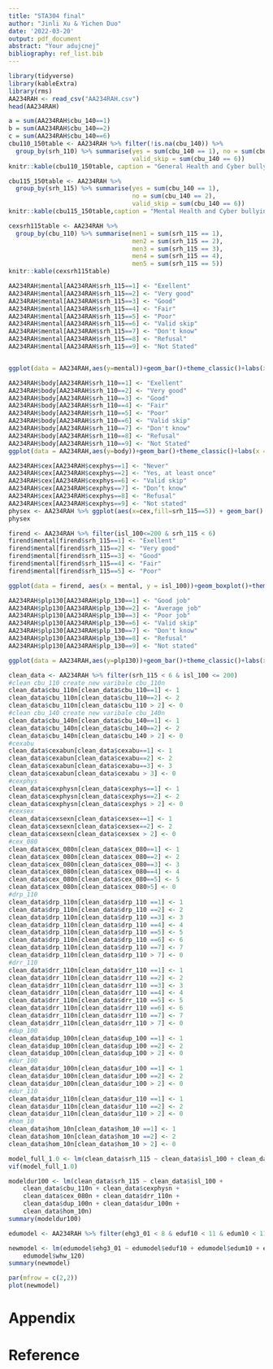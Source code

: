 ```yaml
---
title: "STA304 final"
author: "Jinli Xu & Yichen Duo"
date: '2022-03-20'
output: pdf_document
abstract: "Your adujcnej"
bibliography: ref_list.bib
---
```

```r
library(tidyverse)
library(kableExtra)
library(rms)
AA234RAH <- read_csv("AA234RAH.csv")
head(AA234RAH)
```

```r
a = sum(AA234RAH$cbu_140==1)
b = sum(AA234RAH$cbu_140==2)
c = sum(AA234RAH$cbu_140==6)
cbu110_150table <- AA234RAH %>% filter(!is.na(cbu_140)) %>% 
  group_by(srh_110) %>% summarise(yes = sum(cbu_140 == 1), no = sum(cbu_140 == 2),
                                  valid_skip = sum(cbu_140 == 6))
knitr::kable(cbu110_150table, caption = "General Health and Cyber bullying")
```

```r
cbu115_150table <- AA234RAH %>% 
  group_by(srh_115) %>% summarise(yes = sum(cbu_140 == 1), 
                                  no = sum(cbu_140 == 2),
                                  valid_skip = sum(cbu_140 == 6))
knitr::kable(cbu115_150table,caption = "Mental Health and Cyber bullying")
```

```r
cexsrh115table <- AA234RAH %>% 
  group_by(cbu_110) %>% summarise(men1 = sum(srh_115 == 1), 
                                  men2 = sum(srh_115 == 2),
                                  men3 = sum(srh_115 == 3),
                                  men4 = sum(srh_115 == 4),
                                  men5 = sum(srh_115 == 5))
knitr::kable(cexsrh115table)
```

```r
AA234RAH$mental[AA234RAH$srh_115==1] <- "Exellent"
AA234RAH$mental[AA234RAH$srh_115==2] <- "Very good"
AA234RAH$mental[AA234RAH$srh_115==3] <- "Good"
AA234RAH$mental[AA234RAH$srh_115==4] <- "Fair"
AA234RAH$mental[AA234RAH$srh_115==5] <- "Poor"
AA234RAH$mental[AA234RAH$srh_115==6] <- "Valid skip"
AA234RAH$mental[AA234RAH$srh_115==7] <- "Don't know"
AA234RAH$mental[AA234RAH$srh_115==8] <- "Refusal"
AA234RAH$mental[AA234RAH$srh_115==9] <- "Not Stated"


ggplot(data = AA234RAH,aes(y=mental))+geom_bar()+theme_classic()+labs(x = "Number of people", y = "Situation of mental health", title = "Survey Mental health level")
```


```r
AA234RAH$body[AA234RAH$srh_110==1] <- "Exellent"
AA234RAH$body[AA234RAH$srh_110==2] <- "Very good"
AA234RAH$body[AA234RAH$srh_110==3] <- "Good"
AA234RAH$body[AA234RAH$srh_110==4] <- "Fair"
AA234RAH$body[AA234RAH$srh_110==5] <- "Poor"
AA234RAH$body[AA234RAH$srh_110==6] <- "Valid skip"
AA234RAH$body[AA234RAH$srh_110==7] <- "Don't know"
AA234RAH$body[AA234RAH$srh_110==8] <- "Refusal"
AA234RAH$body[AA234RAH$srh_110==9] <- "Not Stated"
ggplot(data = AA234RAH,aes(y=body))+geom_bar()+theme_classic()+labs(x = "Number of people", y = "Situation of general health", title = "Survey people's general health level")
```



```r

AA234RAH$cex[AA234RAH$cexphys==1] <- "Never"
AA234RAH$cex[AA234RAH$cexphys==2] <- "Yes, at least once"
AA234RAH$cex[AA234RAH$cexphys==6] <- "Valid skip"
AA234RAH$cex[AA234RAH$cexphys==7] <- "Don’t know"
AA234RAH$cex[AA234RAH$cexphys==8] <- "Refusal"
AA234RAH$cex[AA234RAH$cexphys==9] <- "Not stated"
physex <- AA234RAH %>% ggplot(aes(x=cex,fill=srh_115==5)) + geom_bar() + theme_classic()+labs(x = "ever physically assaulted by an adult" , y = "count",title = " physically assaulted & mental condition")
physex
```



```r
firend <- AA234RAH %>% filter(isl_100<=200 & srh_115 < 6) 
firend$mental[firend$srh_115==1] <- "Exellent"
firend$mental[firend$srh_115==2] <- "Very good"
firend$mental[firend$srh_115==3] <- "Good"
firend$mental[firend$srh_115==4] <- "Fair"
firend$mental[firend$srh_115==5] <- "Poor"

ggplot(data = firend, aes(x = mental, y = isl_100))+geom_boxplot()+theme_classic()+labs(x = "statement of mental level", y = "Number of close firends", title = " Mental health level and the number of firends")
```

```r
AA234RAH$plp130[AA234RAH$plp_130==1] <- "Good job"
AA234RAH$plp130[AA234RAH$plp_130==2] <- "Average job"
AA234RAH$plp130[AA234RAH$plp_130==3] <- "Poor job"
AA234RAH$plp130[AA234RAH$plp_130==6] <- "Valid skip"
AA234RAH$plp130[AA234RAH$plp_130==7] <- "Don't know"
AA234RAH$plp130[AA234RAH$plp_130==8] <- "Refusal"
AA234RAH$plp130[AA234RAH$plp_130==9] <- "Not stated"

ggplot(data = AA234RAH,aes(y=plp130))+geom_bar()+theme_classic()+labs(x = "Number of people", y = "Work done by Local Police", title = "Survey local police being approachable and easy to talk to")

```

```r
clean_data <- AA234RAH %>% filter(srh_115 < 6 & isl_100 <= 200)
#clean cbu_110 create new varibale cbu_110n
clean_data$cbu_110n[clean_data$cbu_110==1] <- 1
clean_data$cbu_110n[clean_data$cbu_110==2] <- 2
clean_data$cbu_110n[clean_data$cbu_110 > 2] <- 0
#clean cbu_140 create new varibale cbu_140n
clean_data$cbu_140n[clean_data$cbu_140==1] <- 1
clean_data$cbu_140n[clean_data$cbu_140==2] <- 2
clean_data$cbu_140n[clean_data$cbu_140 > 2] <- 0
#cexabu
clean_data$cexabun[clean_data$cexabu==1] <- 1
clean_data$cexabun[clean_data$cexabu==2] <- 2
clean_data$cexabun[clean_data$cexabu==3] <- 3
clean_data$cexabun[clean_data$cexabu > 3] <- 0
#cexphys
clean_data$cexphysn[clean_data$cexphys==1] <- 1
clean_data$cexphysn[clean_data$cexphys==2] <- 2
clean_data$cexphysn[clean_data$cexphys > 2] <- 0
#cexsex
clean_data$cexsexn[clean_data$cexsex==1] <- 1
clean_data$cexsexn[clean_data$cexsex==2] <- 2
clean_data$cexsexn[clean_data$cexsex > 2] <- 0
#cex_080
clean_data$cex_080n[clean_data$cex_080==1] <- 1
clean_data$cex_080n[clean_data$cex_080==2] <- 2
clean_data$cex_080n[clean_data$cex_080==3] <- 3
clean_data$cex_080n[clean_data$cex_080==4] <- 4
clean_data$cex_080n[clean_data$cex_080==5] <- 5
clean_data$cex_080n[clean_data$cex_080>5] <- 0
#drp_110
clean_data$drp_110n[clean_data$drp_110 ==1] <- 1
clean_data$drp_110n[clean_data$drp_110 ==2] <- 2
clean_data$drp_110n[clean_data$drp_110 ==3] <- 3
clean_data$drp_110n[clean_data$drp_110 ==4] <- 4
clean_data$drp_110n[clean_data$drp_110 ==5] <- 5
clean_data$drp_110n[clean_data$drp_110 ==6] <- 6
clean_data$drp_110n[clean_data$drp_110 ==7] <- 7
clean_data$drp_110n[clean_data$drp_110 > 7] <- 0
#drr_110
clean_data$drr_110n[clean_data$drr_110 ==1] <- 1
clean_data$drr_110n[clean_data$drr_110 ==2] <- 2
clean_data$drr_110n[clean_data$drr_110 ==3] <- 3
clean_data$drr_110n[clean_data$drr_110 ==4] <- 4
clean_data$drr_110n[clean_data$drr_110 ==5] <- 5
clean_data$drr_110n[clean_data$drr_110 ==6] <- 6
clean_data$drr_110n[clean_data$drr_110 ==7] <- 7
clean_data$drr_110n[clean_data$drr_110 > 7] <- 0
#dup_100
clean_data$dup_100n[clean_data$dup_100 ==1] <- 1
clean_data$dup_100n[clean_data$dup_100 ==2] <- 2
clean_data$dup_100n[clean_data$dup_100 > 2] <- 0
#dur_100
clean_data$dur_100n[clean_data$dur_100 ==1] <- 1
clean_data$dur_100n[clean_data$dur_100 ==2] <- 2
clean_data$dur_100n[clean_data$dur_100 > 2] <- 0
#dur_110
clean_data$dur_110n[clean_data$dur_110 ==1] <- 1
clean_data$dur_110n[clean_data$dur_110 ==2] <- 2
clean_data$dur_110n[clean_data$dur_110 > 2] <- 0
#hom_10
clean_data$hom_10n[clean_data$hom_10 ==1] <- 1
clean_data$hom_10n[clean_data$hom_10 ==2] <- 2
clean_data$hom_10n[clean_data$hom_10 > 2] <- 0

model_full_1.0 <- lm(clean_data$srh_115 ~ clean_data$isl_100 + clean_data$cbu_110n + clean_data$cbu_140n + clean_data$cexabun + clean_data$cexphysn + clean_data$cexsexn + clean_data$cex_080n + clean_data$drp_110n + clean_data$drr_110n + clean_data$dup_100n + clean_data$dur_100n + clean_data$dur_110n + clean_data$hom_10n)
vif(model_full_1.0)

```


```r
modeldur100 <- lm(clean_data$srh_115 ~ clean_data$isl_100 + 
    clean_data$cbu_110n + clean_data$cexphysn + 
    clean_data$cex_080n + clean_data$drr_110n + 
    clean_data$dup_100n + clean_data$dur_100n + 
    clean_data$hom_10n)
summary(modeldur100)
```



```r

edumodel <- AA234RAH %>% filter(ehg3_01 < 8 & eduf10 < 11 & edum10 < 11 & edupr10 < 11 & wet_110 < 53 & whw_120 < 200) 

newmodel <- lm(edumodel$ehg3_01 ~ edumodel$eduf10 + edumodel$edum10 + edumodel$edupr10 + 
    edumodel$whw_120)
summary(newmodel)
```


```r
par(mfrow = c(2,2))
plot(newmodel)
```



\newpage
# Appendix




\newpage
# Reference

